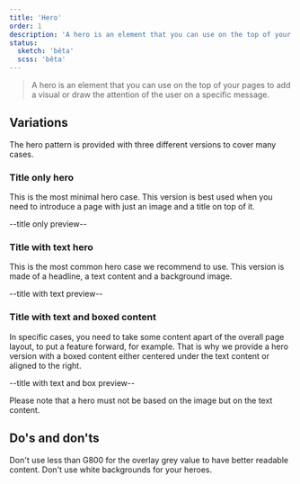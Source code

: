 ```yaml
---
title: 'Hero'
order: 1
description: 'A hero is an element that you can use on the top of your pages to add a visual or draw the attention of the user on a specific message.'
status:
  sketch: 'bêta'
  scss: 'bêta'
---
```


> A hero is an element that you can use on the top of your pages to add a visual or draw the attention of the user on a specific message.

## Variations

The hero pattern is provided with three different versions to cover many cases.

### Title only hero

This is the most minimal hero case. This version is best used when you need to introduce a page with just an image and a title on top of it.

--title only preview--

### Title with text hero

This is the most common hero case we recommend to use. This version is made of a headline, a text content and a background image.

--title with text preview--

### Title with text and boxed content

In specific cases, you need to take some content apart of the overall page layout, to put a feature forward, for example. That is why we provide a hero version with a boxed content either centered under the text content or aligned to the right.

--title with text and box preview--

<Highlight theme="warning" title="Be aware">

Please note that a hero must not be based on the image but on the text content.

</Highlight>

## Do's and don'ts

<HintItem dont>
  Don't use less than G800 for the overlay grey value to have better readable content.
</HintItem>
<HintItem dont>
  Don't use white backgrounds for your heroes.
</HintItem>
